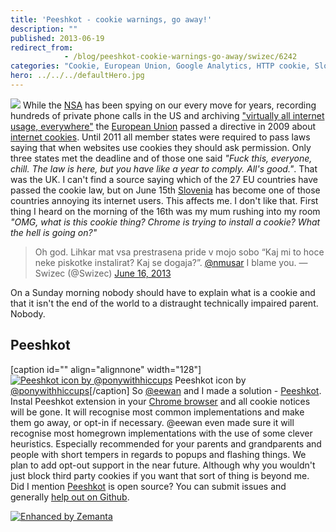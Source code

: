 ```yaml
---
title: 'Peeshkot - cookie warnings, go away!'
description: ""
published: 2013-06-19
redirect_from: 
            - /blog/peeshkot-cookie-warnings-go-away/swizec/6242
categories: "Cookie, European Union, Google Analytics, HTTP cookie, Slovenia, Uncategorized"
hero: ../../../defaultHero.jpg
---
```

![](https://www.filepicker.io/api/file/nUpYuoErSieYKXEEti7b) While the [NSA](<http://maps.google.com/maps?ll=39.109,-76.77&amp;spn=0.01,0.01&amp;q=39.109,-76.77 (National%20Security%20Agency)&amp;t=h> "National Security Agency") has been spying on our every move for years, recording hundreds of private phone calls in the US and archiving [&quot;virtually all internet usage, everywhere&quot;](http://www.wsws.org/en/articles/2013/06/17/nsap-j17.html) the [European Union](http://en.wikipedia.org/wiki/European_Union "European Union") passed a directive in 2009 about [internet cookies](http://en.wikipedia.org/wiki/HTTP_cookie "HTTP cookie"). Until 2011 all member states were required to pass laws saying that when websites use cookies they should ask permission. Only three states met the deadline and of those one said _&quot;Fuck this, everyone, chill. The law is here, but you have like a year to comply. All&#x27;s good.&quot;_. That was the UK. I can&#x27;t find a source saying which of the 27 EU countries have passed the cookie law, but on June 15th [Slovenia](<http://maps.google.com/maps?ll=46.05,14.5&amp;spn=10.0,10.0&amp;q=46.05,14.5 (Slovenia)&amp;t=h> "Slovenia") has become one of those countries annoying its internet users. This affects me. I don&#x27;t like that. First thing I heard on the morning of the 16th was my mum rushing into my room _&quot;OMG, what is this cookie thing? Chrome is trying to install a cookie? What the hell is going on?&quot;_

> Oh god. Lihkar mat vsa prestrasena pride v mojo sobo “Kaj mi to hoce neke piskotke instalirat? Kaj se dogaja?”. [@nmusar](https://twitter.com/nmusar) I blame you. — Swizec (@Swizec) [June 16, 2013](https://twitter.com/Swizec/statuses/346262949217828864)

On a Sunday morning nobody should have to explain what is a cookie and that it isn&#x27;t the end of the world to a distraught technically impaired parent. Nobody.

## Peeshkot

\[caption id=&quot;&quot; align=&quot;alignnone&quot; width=&quot;128&quot;][![Peeshkot icon by @ponywithhiccups](https://www.filepicker.io/api/file/p0gQmwoMRbqgjKkogBwN "Peeshkot icon by @ponywithhiccups")](https://chrome.google.com/webstore/detail/peeshkot/idfkeeahcifaocjonphgjmpmmfonahle) Peeshkot icon by [@ponywithhiccups](https://twitter.com/ponywithhiccups)\[/caption] So [@eewan](https://twitter.com/eewan) and I made a solution - [Peeshkot](https://chrome.google.com/webstore/detail/peeshkot/idfkeeahcifaocjonphgjmpmmfonahle). Instal Peeshkot extension in your [Chrome browser](http://https://www.google.com/chrome "Google Chrome") and all cookie notices will be gone. It will recognise most common implementations and make them go away, or opt-in if necessary. @eewan even made sure it will recognise most homegrown implementations with the use of some clever heuristics. Especially recommended for your parents and grandparents and people with short tempers in regards to popups and flashing things. We plan to add opt-out support in the near future. Although why you wouldn&#x27;t just block third party cookies if you want that sort of thing is beyond me. Did I mention [Peeshkot](https://chrome.google.com/webstore/detail/peeshkot/idfkeeahcifaocjonphgjmpmmfonahle) is open source? You can submit issues and generally [help out on Github](https://github.com/Swizec/Peeshkot).

[![Enhanced by Zemanta](http://img.zemanta.com/zemified_e.png?x-id=95b746e3-f532-49e2-9273-5460d93d564a)](http://www.zemanta.com/?px "Enhanced by Zemanta")